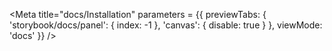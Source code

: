 
<Meta
  title="docs/Installation"
  parameters = {{ 
     previewTabs: { 
      'storybook/docs/panel': { index: -1 },
      'canvas': { disable: true } 
     },
    viewMode: 'docs' 
  }}
/>

<Description markdown={Installation}></Description>


